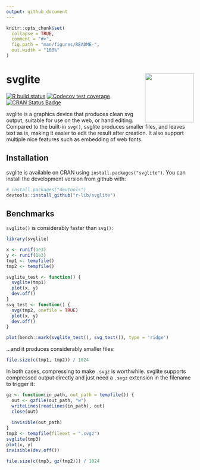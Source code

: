 ```yaml
---
output: github_document
---
```


<!-- README.md is generated from README.Rmd. Please edit that file -->

```r
knitr::opts_chunk$set(
  collapse = TRUE,
  comment = "#>",
  fig.path = "man/figures/README-",
  out.width = "100%"
)
```

# svglite <a href='https://svglite.r-lib.org'><img src='man/figures/logo.png' align="right" height="131.5" /></a>

<!-- badges: start -->
[![R build status](https://github.com/r-lib/svglite/workflows/R-CMD-check/badge.svg)](https://github.com/r-lib/svglite/actions)
[![Codecov test coverage](https://codecov.io/gh/r-lib/svglite/branch/master/graph/badge.svg)](https://codecov.io/gh/r-lib/svglite?branch=master)
[![CRAN Status Badge](http://www.r-pkg.org/badges/version/svglite)](https://cran.r-project.org/package=svglite)
<!-- badges: end -->

svglite is a graphics device that produces clean svg output, suitable for use on the web, or hand editing. Compared to the built-in `svg()`, svglite produces smaller files, and leaves text as is, making it easier to edit the result after creation. It also support multiple nice features such as embedding of web fonts.

## Installation

svglite is available on CRAN using `install.packages("svglite")`. You can install the development version from github with:

```r
# install.packages("devtools")
devtools::install_github("r-lib/svglite")
```

## Benchmarks

`svglite()` is considerably faster than `svg()`:

```r
library(svglite)

x <- runif(1e3)
y <- runif(1e3)
tmp1 <- tempfile()
tmp2 <- tempfile()

svglite_test <- function() {
  svglite(tmp1)
  plot(x, y)
  dev.off()
}
svg_test <- function() {
  svg(tmp2, onefile = TRUE)
  plot(x, y)
  dev.off()
}

plot(bench::mark(svglite_test(), svg_test()), type = 'ridge')
```

...and it produces considerably smaller files:

```r
file.size(c(tmp1, tmp2)) / 1024
```

In both cases, compressing to make `.svgz` is worthwhile. svglite supports compressed output directly and just need a `.svgz` extension in the filename to trigger it:

```r
gz <- function(in_path, out_path = tempfile()) {
  out <- gzfile(out_path, "w")
  writeLines(readLines(in_path), out)
  close(out)
  
  invisible(out_path)
}
tmp3 <- tempfile(fileext = ".svgz")
svglite(tmp3)
plot(x, y)
invisible(dev.off())

file.size(c(tmp3, gz(tmp2))) / 1024
```
